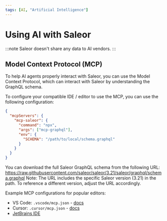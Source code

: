 ```yaml
---
tags: [AI, "Artificial Intelligence"]
---
```


# Using AI with Saleor

:::note
Saleor doesn't share any data to AI vendors.
:::

## Model Context Protocol (MCP)

To help AI agents properly interact with Saleor, you can use the Model Context Protocol, which can interact with Saleor by understanding the GraphQL schema.

To configure your compatible IDE / editor to use the MCP, you can use the following configuration:

```json
{
  "mcpServers": {
    "mcp-saleor": {
      "command": "npx",
      "args": ["mcp-graphql"],
      "env": {
        "SCHEMA": "/path/to/local/schema.graphql"
      }
    }
  }
}

```

You can download the full Saleor GraphQL schema from the following URL: https://raw.githubusercontent.com/saleor/saleor/3.21/saleor/graphql/schema.graphql
Note: The URL includes the specific Saleor version (3.21) in the path. To reference a different version, adjust the URL accordingly.

Example MCP configurations for popular editors:
- VS Code: `.vscode/mcp.json` - [docs](https://code.visualstudio.com/docs/copilot/chat/mcp-servers)
- Cursor: `.cursor/mcp.json` - [docs](https://docs.cursor.com/context/model-context-protocol#configuration-locations)
- [JetBrains IDE](https://www.jetbrains.com/help/ai-assistant/configure-an-mcp-server.html)

